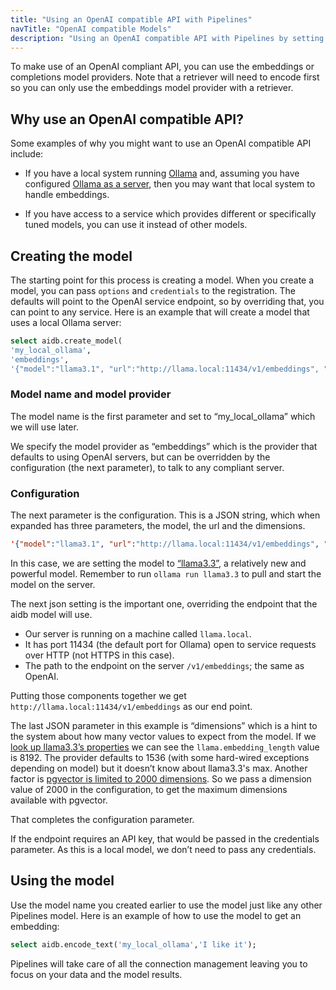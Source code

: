 ```yaml
---
title: "Using an OpenAI compatible API with Pipelines"
navTitle: "OpenAI compatible Models"
description: "Using an OpenAI compatible API with Pipelines by setting options and credentials."
---
```


To make use of an OpenAI compliant API, you can use the embeddings or completions model providers. Note that a retriever will need to encode first so you can only use the embeddings model provider with a retriever.

## Why use an OpenAI compatible API?

Some examples of why you might want to use an OpenAI compatible API include:

* If you have a local system running [Ollama](https://ollama.com) and, assuming you have configured [Ollama as a server](https://github.com/ollama/ollama/blob/main/docs/faq.md#how-do-i-configure-ollama-server), then you may want that local system to handle embeddings.

* If you have access to a service which provides different or specifically tuned models, you can use it instead of other models.

## Creating the model

The starting point for this process is creating a model. When you create a model, you can pass `options` and `credentials` to the registration. The defaults will point to the OpenAI service endpoint, so by overriding that, you can point to any service. Here is an example that will create a model that uses a local Ollama server:

```sql
select aidb.create_model(
'my_local_ollama',
'embeddings',
'{"model":"llama3.1", "url":"http://llama.local:11434/v1/embeddings", "dimensions":2000}'::JSONB);
```

### Model name and model provider

The model name is the first parameter and set to “my_local_ollama” which we will use later.

We specify the model provider as “embeddings” which is the provider that defaults to using OpenAI servers, but can be overridden by the configuration (the next parameter), to talk to any compliant server.

### Configuration

The next parameter is the configuration. This is a JSON string, which when expanded has three parameters, the model, the url and the dimensions.

```json
'{"model":"llama3.1", "url":"http://llama.local:11434/v1/embeddings", "dimensions":2000}'::JSONB
```

In this case, we are setting the model to [“llama3.3”](https://ollama.com/library/llama3.3), a relatively new and powerful model. Remember to run `ollama run llama3.3` to pull and start the model on the server.

The next json setting is the important one, overriding the endpoint that the aidb model will use.

* Our server is running on a machine called `llama.local`.
* It has port 11434 (the default port for Ollama) open to service requests over HTTP (not HTTPS in this case).
* The path to the endpoint on the server `/v1/embeddings`; the same as OpenAI.

Putting those components together we get `http://llama.local:11434/v1/embeddings` as our end point.

The last JSON parameter in this example is “dimensions” which is a hint to the system about how many vector values to expect from the model. If we [look up llama3.3’s properties](https://ollama.com/library/llama3.3/blobs/4824460d29f2) we can see the `llama.embedding_length` value is 8192. The provider defaults to 1536 (with some hard-wired exceptions depending on model) but it doesn’t know about llama3.3's max. Another factor is [pgvector is limited to 2000 dimensions](https://github.com/pgvector/pgvector?tab=readme-ov-file#what-if-i-want-to-index-vectors-with-more-than-2000-dimensions). So we pass a  dimension value of 2000 in the configuration, to get the maximum dimensions available with pgvector.

That completes the configuration parameter.

If the endpoint requires an API key, that would be passed in the credentials parameter. As this is a local model, we don’t need to pass any credentials.

## Using the model

Use the model name you created earlier to use the model just like any other Pipelines model. Here is an example of how to use the model to get an embedding:

```sql
select aidb.encode_text('my_local_ollama','I like it');
```

Pipelines will take care of all the connection management leaving you to focus on your data and the model results.
